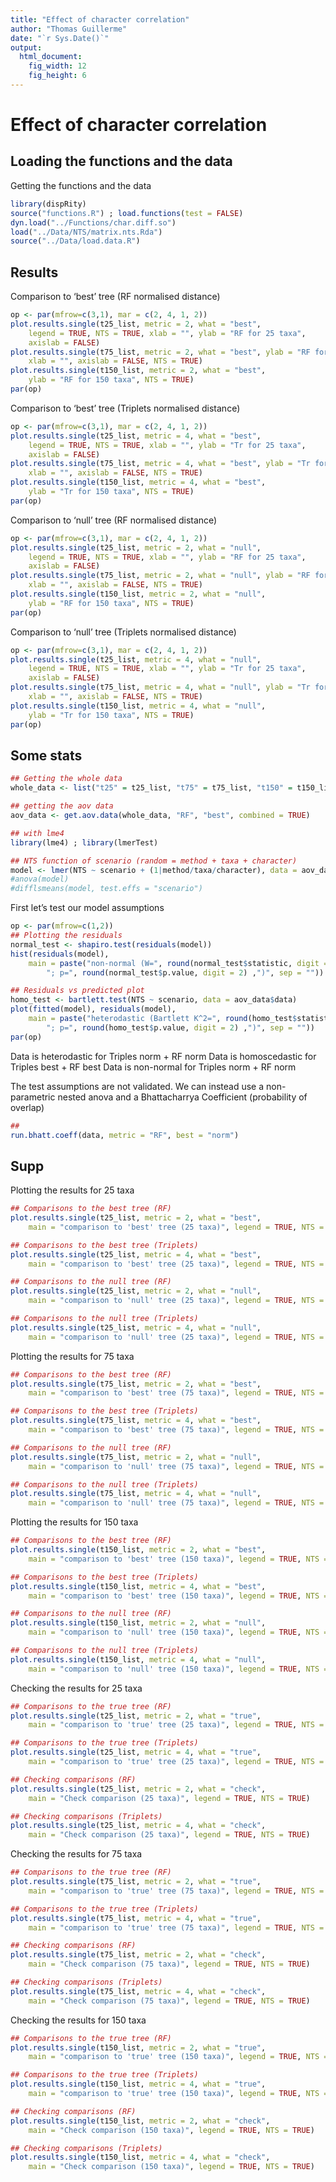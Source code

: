 ```yaml
---
title: "Effect of character correlation"
author: "Thomas Guillerme"
date: "`r Sys.Date()`"
output:
  html_document:
    fig_width: 12
    fig_height: 6
---
```


Effect of character correlation
===============


Loading the functions and the data
-----------------------------------

Getting the functions and the data

```r
library(dispRity)
source("functions.R") ; load.functions(test = FALSE)
dyn.load("../Functions/char.diff.so")
load("../Data/NTS/matrix.nts.Rda")
source("../Data/load.data.R")
```

Results
-----------------------------------

Comparison to 'best' tree (RF normalised distance)

```r
op <- par(mfrow=c(3,1), mar = c(2, 4, 1, 2))
plot.results.single(t25_list, metric = 2, what = "best",
    legend = TRUE, NTS = TRUE, xlab = "", ylab = "RF for 25 taxa",
    axislab = FALSE)
plot.results.single(t75_list, metric = 2, what = "best", ylab = "RF for 75 taxa",
    xlab = "", axislab = FALSE, NTS = TRUE)
plot.results.single(t150_list, metric = 2, what = "best",
    ylab = "RF for 150 taxa", NTS = TRUE)
par(op)
```

Comparison to 'best' tree (Triplets normalised distance)

```r
op <- par(mfrow=c(3,1), mar = c(2, 4, 1, 2))
plot.results.single(t25_list, metric = 4, what = "best",
    legend = TRUE, NTS = TRUE, xlab = "", ylab = "Tr for 25 taxa",
    axislab = FALSE)
plot.results.single(t75_list, metric = 4, what = "best", ylab = "Tr for 75 taxa",
    xlab = "", axislab = FALSE, NTS = TRUE)
plot.results.single(t150_list, metric = 4, what = "best",
    ylab = "Tr for 150 taxa", NTS = TRUE)
par(op)
```


Comparison to 'null' tree (RF normalised distance)

```r
op <- par(mfrow=c(3,1), mar = c(2, 4, 1, 2))
plot.results.single(t25_list, metric = 2, what = "null",
    legend = TRUE, NTS = TRUE, xlab = "", ylab = "RF for 25 taxa",
    axislab = FALSE)
plot.results.single(t75_list, metric = 2, what = "null", ylab = "RF for 75 taxa",
    xlab = "", axislab = FALSE, NTS = TRUE)
plot.results.single(t150_list, metric = 2, what = "null",
    ylab = "RF for 150 taxa", NTS = TRUE)
par(op)
```

Comparison to 'null' tree (Triplets normalised distance)

```r
op <- par(mfrow=c(3,1), mar = c(2, 4, 1, 2))
plot.results.single(t25_list, metric = 4, what = "null",
    legend = TRUE, NTS = TRUE, xlab = "", ylab = "Tr for 25 taxa",
    axislab = FALSE)
plot.results.single(t75_list, metric = 4, what = "null", ylab = "Tr for 75 taxa",
    xlab = "", axislab = FALSE, NTS = TRUE)
plot.results.single(t150_list, metric = 4, what = "null",
    ylab = "Tr for 150 taxa", NTS = TRUE)
par(op)
```

Some stats
-----------------------------------

```r
## Getting the whole data
whole_data <- list("t25" = t25_list, "t75" = t75_list, "t150" = t150_list)

## getting the aov data
aov_data <- get.aov.data(whole_data, "RF", "best", combined = TRUE)

## with lme4
library(lme4) ; library(lmerTest)

## NTS function of scenario (random = method + taxa + character)
model <- lmer(NTS ~ scenario + (1|method/taxa/character), data = aov_data$data)
#anova(model)
#difflsmeans(model, test.effs = "scenario")
```

First let's test our model assumptions

```r
op <- par(mfrow=c(1,2))
## Plotting the residuals
normal_test <- shapiro.test(residuals(model))
hist(residuals(model),
    main = paste("non-normal (W=", round(normal_test$statistic, digit = 2) ,
        "; p=", round(normal_test$p.value, digit = 2) ,")", sep = ""))

## Residuals vs predicted plot
homo_test <- bartlett.test(NTS ~ scenario, data = aov_data$data)
plot(fitted(model), residuals(model),
    main = paste("heterodastic (Bartlett K^2=", round(homo_test$statistic, digit = 2) ,
        "; p=", round(homo_test$p.value, digit = 2) ,")", sep = ""))
par(op)
```

Data is heterodastic for Triples norm + RF norm
Data is homoscedastic for Triples best + RF best
Data is non-normal for Triples norm + RF norm


The test assumptions are not validated.
We can instead use a non-parametric nested anova and a Bhattacharrya Coefficient (probability of overlap)

```r
##
run.bhatt.coeff(data, metric = "RF", best = "norm")

```



Supp
-----------------------------------



Plotting the results for 25 taxa

```r
## Comparisons to the best tree (RF)
plot.results.single(t25_list, metric = 2, what = "best",
    main = "comparison to 'best' tree (25 taxa)", legend = TRUE, NTS = TRUE)
```

```r
## Comparisons to the best tree (Triplets)
plot.results.single(t25_list, metric = 4, what = "best",
    main = "comparison to 'best' tree (25 taxa)", legend = TRUE, NTS = TRUE)
```

```r
## Comparisons to the null tree (RF)
plot.results.single(t25_list, metric = 2, what = "null",
    main = "comparison to 'null' tree (25 taxa)", legend = TRUE, NTS = TRUE)
```

```r
## Comparisons to the null tree (Triplets)
plot.results.single(t25_list, metric = 4, what = "null",
    main = "comparison to 'null' tree (25 taxa)", legend = TRUE, NTS = TRUE)
```

Plotting the results for 75 taxa

```r
## Comparisons to the best tree (RF)
plot.results.single(t75_list, metric = 2, what = "best",
    main = "comparison to 'best' tree (75 taxa)", legend = TRUE, NTS = TRUE)
```

```r
## Comparisons to the best tree (Triplets)
plot.results.single(t75_list, metric = 4, what = "best",
    main = "comparison to 'best' tree (75 taxa)", legend = TRUE, NTS = TRUE)
```

```r
## Comparisons to the null tree (RF)
plot.results.single(t75_list, metric = 2, what = "null",
    main = "comparison to 'null' tree (75 taxa)", legend = TRUE, NTS = TRUE)
```

```r
## Comparisons to the null tree (Triplets)
plot.results.single(t75_list, metric = 4, what = "null",
    main = "comparison to 'null' tree (75 taxa)", legend = TRUE, NTS = TRUE)
```

Plotting the results for 150 taxa

```r
## Comparisons to the best tree (RF)
plot.results.single(t150_list, metric = 2, what = "best",
    main = "comparison to 'best' tree (150 taxa)", legend = TRUE, NTS = TRUE)
```

```r
## Comparisons to the best tree (Triplets)
plot.results.single(t150_list, metric = 4, what = "best",
    main = "comparison to 'best' tree (150 taxa)", legend = TRUE, NTS = TRUE)
```

```r
## Comparisons to the null tree (RF)
plot.results.single(t150_list, metric = 2, what = "null",
    main = "comparison to 'null' tree (150 taxa)", legend = TRUE, NTS = TRUE)
```

```r
## Comparisons to the null tree (Triplets)
plot.results.single(t150_list, metric = 4, what = "null",
    main = "comparison to 'null' tree (150 taxa)", legend = TRUE, NTS = TRUE)
```



Checking the results for 25 taxa

```r
## Comparisons to the true tree (RF)
plot.results.single(t25_list, metric = 2, what = "true",
    main = "comparison to 'true' tree (25 taxa)", legend = TRUE, NTS = TRUE)
```

```r
## Comparisons to the true tree (Triplets)
plot.results.single(t25_list, metric = 4, what = "true",
    main = "comparison to 'true' tree (25 taxa)", legend = TRUE, NTS = TRUE)
```

```r
## Checking comparisons (RF)
plot.results.single(t25_list, metric = 2, what = "check",
    main = "Check comparison (25 taxa)", legend = TRUE, NTS = TRUE)
```

```r
## Checking comparisons (Triplets)
plot.results.single(t25_list, metric = 4, what = "check",
    main = "Check comparison (25 taxa)", legend = TRUE, NTS = TRUE)
```


Checking the results for 75 taxa

```r
## Comparisons to the true tree (RF)
plot.results.single(t75_list, metric = 2, what = "true",
    main = "comparison to 'true' tree (75 taxa)", legend = TRUE, NTS = TRUE)
```

```r
## Comparisons to the true tree (Triplets)
plot.results.single(t75_list, metric = 4, what = "true",
    main = "comparison to 'true' tree (75 taxa)", legend = TRUE, NTS = TRUE)
```

```r
## Checking comparisons (RF)
plot.results.single(t75_list, metric = 2, what = "check",
    main = "Check comparison (75 taxa)", legend = TRUE, NTS = TRUE)
```

```r
## Checking comparisons (Triplets)
plot.results.single(t75_list, metric = 4, what = "check",
    main = "Check comparison (75 taxa)", legend = TRUE, NTS = TRUE)
```


Checking the results for 150 taxa

```r
## Comparisons to the true tree (RF)
plot.results.single(t150_list, metric = 2, what = "true",
    main = "comparison to 'true' tree (150 taxa)", legend = TRUE, NTS = TRUE)
```

```r
## Comparisons to the true tree (Triplets)
plot.results.single(t150_list, metric = 4, what = "true",
    main = "comparison to 'true' tree (150 taxa)", legend = TRUE, NTS = TRUE)
```

```r
## Checking comparisons (RF)
plot.results.single(t150_list, metric = 2, what = "check",
    main = "Check comparison (150 taxa)", legend = TRUE, NTS = TRUE)
```

```r
## Checking comparisons (Triplets)
plot.results.single(t150_list, metric = 4, what = "check",
    main = "Check comparison (150 taxa)", legend = TRUE, NTS = TRUE)
```